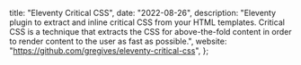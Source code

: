   title: "Eleventy Critical CSS",
  date: "2022-08-26",
  description:
    "Eleventy plugin to extract and inline critical CSS from your HTML templates. Critical CSS is a technique that extracts the CSS for above-the-fold content in order to render content to the user as fast as possible.",
  website: "https://github.com/gregives/eleventy-critical-css",
};
